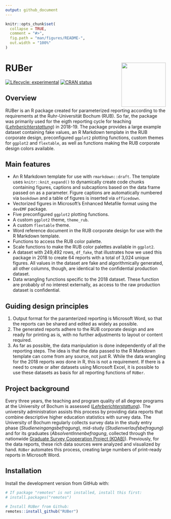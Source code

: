 ```yaml
---
output: github_document
---
```


<!-- README.md is generated from README.Rmd. Please edit that file -->

```r
knitr::opts_chunk$set(
  collapse = TRUE,
  comment = "#>",
  fig.path = "man/figures/README-",
  out.width = "100%"
)
```

# RUBer <a href='https://richardmeyer-eppler.github.io/RUBer/'><img src='man/figures/logo.png' align="right" height="139" />

<!-- badges: start -->
[![Lifecycle: experimental](https://img.shields.io/badge/lifecycle-experimental-orange.svg)](https://www.tidyverse.org/lifecycle/#experimental)
[![CRAN status](https://www.r-pkg.org/badges/version/RUBer)](https://cran.r-project.org/package=RUBer)
<!-- badges: end -->

## Overview
RUBer is an R package created for parameterized reporting according to the requirements at the Ruhr-Universität Bochum (RUB). So far, the package was primarily used for the eigth reporting cycle for teaching ([*Lehrberichterstattung*](http://www.uv.ruhr-uni-bochum.de/dezernat1/aufgaben/abteilung1/qmp/instrumente/inst_lehrberichterstattung.html)) in 2018-19. The package provides a large example dataset containing fake values, an R Markdown template in the RUB corporate design, preconfigured `ggplot2` plotting functions, custom themes for `ggplot2` and `flextable`, as well as functions making the RUB corporate design colors available. 

## Main features
* An R Markdown template for use with `rmarkdown::draft`. The template uses `knitr::knit_expand()` to dynamically create code chunks containing figures, captions and subcaptions based on the data frame passed on as a parameter. Figure captions are automatically numbered via `bookdown` and a table of figures is inserted via `officedown`.
* Vectorized figures in Microsoft's Enhanced Metafile format using the `devEMF` package. 
* Five preconfigured `ggplot2` plotting functions.
* A custom `ggplot2` theme, `theme_rub`.
* A custom `flextable` theme.
* Word reference document in the RUB corporate design for use with the R Markdown template.
* Functions to access the RUB color palette.
* Scale functions to make the RUB color palettes available in `ggplot2`.
* A dataset with 249,492 rows, `df_fake`, that illustrates how we used this package in 2018 to create 64 reports with a total of 3,024 unique figures. All values in the dataset are fake and algorithmically generated, all other columns, though, are identical to the confidential production dataset.
* Data wrangling functions specific to the 2018 dataset. These function are probably of no interest externally, as access to the raw production dataset is confidential.

## Guiding design principles
1. Output format for the paramterized reporting is Microsoft Word, so that the reports can be shared and edited as widely as possible.
2. The generated reports adhere to the RUB corporate design and are ready for printing as is, with no further adjustments to layout or content required.
3. As far as possible, the data manipulation is done independently of all the reporting steps. The idea is that the data passed to the R Markdown template can come from any source, not just R. While the data wrangling for the 2018 reports *was* done in R, this is not a requirement. If there is a need to create or alter datasets using Microsoft Excel, it is possible to use these datasets as basis for all reporting functions of `RUBer`.

## Project background
Every three years, the teaching and program quality of all degree programs at the University of Bochum is assessed ([*Lehrberichterstattung*](http://www.uv.ruhr-uni-bochum.de/dezernat1/aufgaben/abteilung1/qmp/instrumente/inst_lehrberichterstattung.html)). The university administration assists this process by providing data reports that combine descriptive higher education statistics with survey data. The University of Bochum regularly collects survey data in the study entry phase (*Studieneingangsbefragung*),  mid-study (*Studienverlaufsbefragung*) and for its graduates (*AbsolventInnenbefragung*, collected through the nationwide [Graduate Survey Cooperation Project (KOAB)](https://istat.de/de/koab_a.html)). Previously, for the data reports, these rich data sources were analyzed and visualized by hand. `RUBer` automates this process, creating large numbers of print-ready reports in Microsoft Word.

## Installation
Install the development version from GitHub with:

```r
# If package "remotes" is not installed, install this first:
# install.packages("remotes")

# Install RUBer from Github:
remotes::install_github("RUBer")
```
